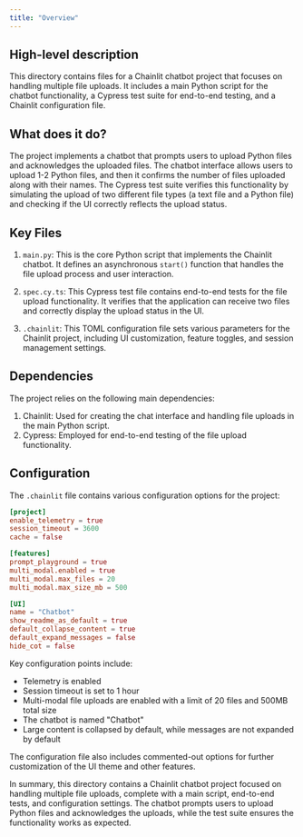 ```yaml
---
title: "Overview"
---
```


## High-level description
This directory contains files for a Chainlit chatbot project that focuses on handling multiple file uploads. It includes a main Python script for the chatbot functionality, a Cypress test suite for end-to-end testing, and a Chainlit configuration file.

## What does it do?
The project implements a chatbot that prompts users to upload Python files and acknowledges the uploaded files. The chatbot interface allows users to upload 1-2 Python files, and then it confirms the number of files uploaded along with their names. The Cypress test suite verifies this functionality by simulating the upload of two different file types (a text file and a Python file) and checking if the UI correctly reflects the upload status.

## Key Files
1. `main.py`: This is the core Python script that implements the Chainlit chatbot. It defines an asynchronous `start()` function that handles the file upload process and user interaction.

2. `spec.cy.ts`: This Cypress test file contains end-to-end tests for the file upload functionality. It verifies that the application can receive two files and correctly display the upload status in the UI.

3. `.chainlit`: This TOML configuration file sets various parameters for the Chainlit project, including UI customization, feature toggles, and session management settings.

## Dependencies
The project relies on the following main dependencies:

1. Chainlit: Used for creating the chat interface and handling file uploads in the main Python script.
2. Cypress: Employed for end-to-end testing of the file upload functionality.

## Configuration
The `.chainlit` file contains various configuration options for the project:

```toml
[project]
enable_telemetry = true
session_timeout = 3600
cache = false

[features]
prompt_playground = true
multi_modal.enabled = true
multi_modal.max_files = 20
multi_modal.max_size_mb = 500

[UI]
name = "Chatbot"
show_readme_as_default = true
default_collapse_content = true
default_expand_messages = false
hide_cot = false
```

Key configuration points include:
- Telemetry is enabled
- Session timeout is set to 1 hour
- Multi-modal file uploads are enabled with a limit of 20 files and 500MB total size
- The chatbot is named "Chatbot"
- Large content is collapsed by default, while messages are not expanded by default

The configuration file also includes commented-out options for further customization of the UI theme and other features.

In summary, this directory contains a Chainlit chatbot project focused on handling multiple file uploads, complete with a main script, end-to-end tests, and configuration settings. The chatbot prompts users to upload Python files and acknowledges the uploads, while the test suite ensures the functionality works as expected.